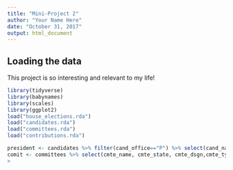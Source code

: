 ```yaml
---
title: "Mini-Project 2"
author: "Your Name Here"
date: "October 31, 2017"
output: html_document
---
```



## Loading the data

This project is so interesting and relevant to my life!

```r
library(tidyverse)
library(babynames)
library(scales)
library(ggplot2)
load("house_elections.rda")
load("candidates.rda")
load("committees.rda")
load("contributions.rda")
```


```r
president <- candidates %>% filter(cand_office=="P") %>% select(cand_name,cand_party_affiliation,cand_election_yr,cand_state)
comit <- committees %>% select(cmte_name, cmte_state, cmte_dsgn,cmte_type, cmte_party_affiliation, org_type) %>% filter (cmte_type=="Q")
> 

```

